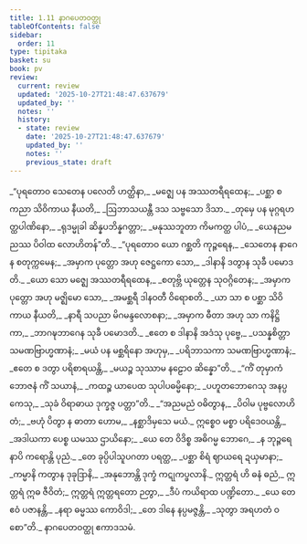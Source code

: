 ```yaml
---
title: 1.11 နာဂပေတဝတ္ထု
tableOfContents: false
sidebar:
  order: 11
type: tipitaka
basket: su
book: pv
review:
  current: review
  updated: '2025-10-27T21:48:47.637679'
  updated_by: ''
  notes: ''
  history:
  - state: review
    date: '2025-10-27T21:48:47.637679'
    updated_by: ''
    notes: ''
    previous_state: draft
---
```



<ReviewStatus review={frontmatter.review} showDetails={true} />

<HypothesisAnnotation frontmatter={frontmatter} />

<DynamicBreadcrumb />

<Division number="73" book="pv" e="ch" v="19" p="135">

<Paragraph number="84" type="verses" book="pv">
_“ပုရတောဝ သေတေန ပလေတိ ဟတ္ထိနာ,_  
_မဇ္ဈေ ပန အဿတရီရထေန;_  
_ပစ္ဆာ စ ကညာ သိဝိကာယ နီယတိ,_  
_ဩဘာသယန္တီ ဒသ သဗ္ဗသော ဒိသာ._  

</Paragraph>

</Division>
<Division number="74" book="pv" e="ch" v="19" p="135">

<Paragraph number="85" type="verses" book="pv">
_တုမှေ ပန မုဂ္ဂရဟတ္ထပါဏိနော,_  
_ရုဒမ္မုခါ ဆိန္နပဘိန္နဂတ္တာ;_  
_မနုဿဘူတာ ကိမကတ္ထ ပါပံ,_  
_ယေနညမညဿ ပိဝါထ လောဟိတန်”တိ._  

</Paragraph>

</Division>
<Division number="75" book="pv" e="ch" v="19" p="135">

<Paragraph number="86" type="verses" book="pv">
_“ပုရတောဝ ယော ဂစ္ဆတိ ကုဉ္ဇရေန,_  
_သေတေန နာဂေန စတုက္ကမေန;_  
_အမှာက ပုတ္တော အဟု ဇေဋ္ဌကော သော,_  
_ဒါနာနိ ဒတွာန သုခီ ပမောဒတိ._  

</Paragraph>

</Division>
<Division number="76" book="pv" e="ch" v="19" p="135">

<Paragraph number="87" type="verses" book="pv">
_ယော သော မဇ္ဈေ အဿတရီရထေန,_  
_စတုဗ္ဘိ ယုတ္တေန သုဝဂ္ဂိတေန;_  
_အမှာက ပုတ္တော အဟု မဇ္ဈိမော သော,_  
_အမစ္ဆရီ ဒါနဝတီ ဝိရောစတိ._  

</Paragraph>

</Division>
<Division number="77" book="pv" e="ch" v="19" p="135">

<Paragraph number="88" type="verses" book="pv">
_ယာ သာ စ ပစ္ဆာ သိဝိကာယ နီယတိ,_  
_နာရီ သပညာ မိဂမန္ဒလောစနာ;_  
_အမှာက ဓီတာ အဟု သာ ကနိဋ္ဌိကာ,_  
_ဘာဂဍ္ဎဘာဂေန သုခီ ပမောဒတိ._  

</Paragraph>

</Division>
<Division number="78" book="pv" e="ch" v="19" p="136">

<Paragraph number="89" type="verses" book="pv">
_ဧတေ စ ဒါနာနိ အဒံသု ပုဗ္ဗေ,_  
_ပသန္နစိတ္တာ သမဏဗြာဟ္မဏာနံ;_  
_မယံ ပန မစ္ဆရိနော အဟုမှ,_  
_ပရိဘာသကာ သမဏဗြာဟ္မဏာနံ;_  
_ဧတေ စ ဒတွာ ပရိစာရယန္တိ,_  
_မယဉ္စ သုဿာမ နဠောဝ ဆိန္နော”တိ._  

</Paragraph>

</Division>
<Division number="79" book="pv" e="ch" v="19" p="136">

<Paragraph number="90" type="verses" book="pv">
_“ကိံ တုမှာကံ ဘောဇနံ ကိံ သယာနံ,_  
_ကထဉ္စ ယာပေထ သုပါပဓမ္မိနော;_  
_ပဟူတဘောဂေသု အနပ္ပကေသု,_  
_သုခံ ဝိရာဓာယ ဒုက္ခဇ္ဇ ပတ္တာ”တိ._  

</Paragraph>

</Division>
<Division number="80" book="pv" e="ch" v="19" p="136">

<Paragraph number="91" type="verses" book="pv">
_“အညမညံ ဝဓိတွာန,_  
_ပိဝါမ ပုဗ္ဗလောဟိတံ;_  
_ဗဟုံ ပိတွာ န ဓာတာ ဟောမ,_  
_နစ္ဆာဒိမှသေ မယံ._  

</Paragraph>

</Division>
<Division number="81" book="pv" e="ch" v="19" p="136">

<Paragraph number="92" type="verses" book="pv">
ဣစ္စေဝ မစ္စာ ပရိဒေဝယန္တိ,_  
_အဒါယကာ ပေစ္စ ယမဿ ဌာယိနော;_  
_ယေ တေ ဝိဒိစ္စ အဓိဂမ္မ ဘောဂေ,_  
_န ဘုဉ္ဇရေ နာပိ ကရောန္တိ ပုညံ._  

</Paragraph>

</Division>
<Division number="82" book="pv" e="ch" v="19" p="136">

<Paragraph number="93" type="verses" book="pv">
_တေ ခုပ္ပိပါသူပဂတာ ပရတ္ထ,_  
_ပစ္ဆာ စိရံ ဈာယရေ ဍယှမာနာ;_  
_ကမ္မာနိ ကတွာန ဒုခုဒြာနိ,_  
_အနုဘောန္တိ ဒုက္ခံ ကဋုကပ္ဖလာနိ._  

</Paragraph>

</Division>
<Division number="83" book="pv" e="ch" v="19" p="136">

<Paragraph number="94" book="pv">
ဣတ္တရံ ဟိ ဓနံ ဓညံ,_  
ဣတ္တရံ ဣဓ ဇီဝိတံ;_  
ဣတ္တရံ ဣတ္တရတော ဉတွာ,_  
_ဒီပံ ကယိရာထ ပဏ္ဍိတော._  

</Paragraph>

</Division>
<Division number="84" book="pv" e="ch" v="19" p="136">

<Paragraph number="95" type="verses" book="pv">
_ယေ တေ ဧဝံ ပဇာနန္တိ,_  
_နရာ ဓမ္မဿ ကောဝိဒါ;_  
_တေ ဒါနေ နပ္ပမဇ္ဇန္တိ,_  
_သုတွာ အရဟတံ ဝစော”တိ._  


</Paragraph>
</Division>

<Paragraph number="96" type="center" book="pv">
နာဂပေတဝတ္ထု ဧကာဒသမံ.
</Paragraph>
